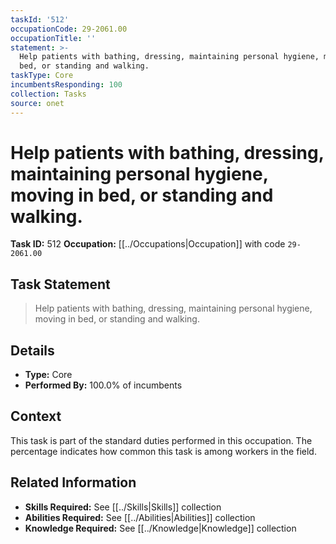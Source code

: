 ```yaml
---
taskId: '512'
occupationCode: 29-2061.00
occupationTitle: ''
statement: >-
  Help patients with bathing, dressing, maintaining personal hygiene, moving in
  bed, or standing and walking.
taskType: Core
incumbentsResponding: 100
collection: Tasks
source: onet
---
```

# Help patients with bathing, dressing, maintaining personal hygiene, moving in bed, or standing and walking.

**Task ID:** 512
**Occupation:** [[../Occupations|Occupation]] with code `29-2061.00`

## Task Statement

> Help patients with bathing, dressing, maintaining personal hygiene, moving in bed, or standing and walking.

## Details

- **Type:** Core
- **Performed By:** 100.0% of incumbents

## Context

This task is part of the standard duties performed in this occupation. The percentage indicates how common this task is among workers in the field.

## Related Information

- **Skills Required:** See [[../Skills|Skills]] collection
- **Abilities Required:** See [[../Abilities|Abilities]] collection
- **Knowledge Required:** See [[../Knowledge|Knowledge]] collection
